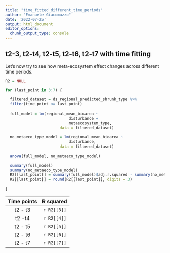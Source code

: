```yaml
---
title: "time_fitted_different_time_periods"
author: "Emanuele Giacomuzzo"
date: '2022-07-25'
output: html_document
editor_options: 
  chunk_output_type: console
---
```


## t2-3, t2-t4, t2-t5, t2-t6, t2-t7 with time fitting

Let's now try to see how meta-ecosystem effect changes across different time periods.

```r

R2 = NULL

for (last_point in 3:7) {
  
  filtered_dataset = ds_regional_predicted_shrunk_type %>%
  filter(time_point <= last_point)
  
  full_model = lm(regional_mean_bioarea ~ 
                            disturbance +
                            metaecosystem_type,
                        data = filtered_dataset)
  
  no_metaeco_type_model = lm(regional_mean_bioarea ~ 
                            disturbance,
                        data = filtered_dataset)
  
  anova(full_model, no_metaeco_type_model)
  
  summary(full_model)
  summary(no_metaeco_type_model)
  R2[[last_point]] = summary(full_model)$adj.r.squared - summary(no_metaeco_type_model)$adj.r.squared
  R2[[last_point]] = round(R2[[last_point]], digits = 3)
  
}
```

| Time points |  R squared  |
|:-----------:|:-----------:|
|   t2 - t3   | `r R2[[3]]` |
|   t2 -t4    | `r R2[[4]]` |
|   t2 - t5   | `r R2[[5]]` |
|   t2 - t6   | `r R2[[6]]` |
|   t2 - t7   | `r R2[[7]]` |
